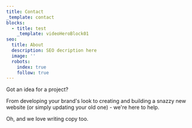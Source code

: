 ```yaml
---
title: Contact
_template: contact
blocks:
  - title: test
    _template: videoHeroBlock01
seo:
  title: About
  description: SEO decription here
  image: ''
  robots:
    index: true
    follow: true
---
```


Got an idea for a project?

From developing your brand's look to creating and building a snazzy new website (or simply updating your old one) - we're here to help.

Oh, and we love writing copy too.
